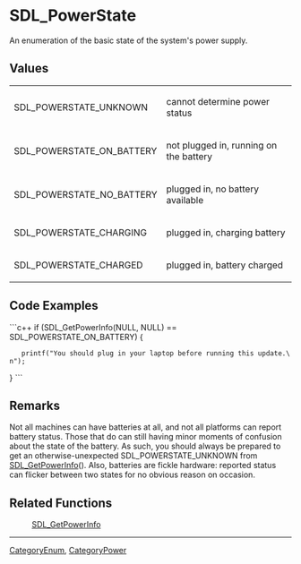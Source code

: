 
= SDL_PowerState =
An enumeration of the basic state of the system's power supply.


== Values ==
{|
|SDL_POWERSTATE_UNKNOWN
|cannot determine power status
|-
|SDL_POWERSTATE_ON_BATTERY
|not plugged in, running on the battery
|-
|SDL_POWERSTATE_NO_BATTERY
|plugged in, no battery available
|-
|SDL_POWERSTATE_CHARGING
|plugged in, charging battery
|-
|SDL_POWERSTATE_CHARGED
|plugged in, battery charged
|}

== Code Examples ==
```c++
if (SDL_GetPowerInfo(NULL, NULL) == SDL_POWERSTATE_ON_BATTERY) {
    printf("You should plug in your laptop before running this update.\n");
}
```

== Remarks ==
Not all machines can have batteries at all, and not all platforms can report battery status. Those that do can still having minor moments of confusion about the state of the battery. As such, you should always be prepared to get an otherwise-unexpected SDL_POWERSTATE_UNKNOWN from [[SDL_GetPowerInfo]](). Also, batteries are fickle hardware: reported status can flicker between two states for no obvious reason on occasion.

== Related Functions ==
:[[SDL_GetPowerInfo]]

----
[[CategoryEnum]], [[CategoryPower]]
